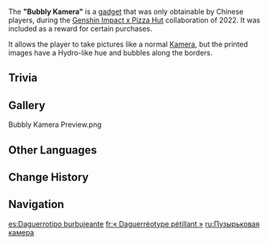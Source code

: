 {{Stub|better preview image (if someone can find one)}}
{{China Only}}
{{Item Infobox
|id           = 220070
|image        = Item "Bubbly Kamera".png
|type         = Gadgets
|group        = Kamera Gadgets
|invCategory  = Gadgets
|quality      = 4
|effect       = Allows pictures with a special border to be taken anywhere. Has no cooldown period.
|description  = When used, this useful gadget can save and store the scenery before it and add a special color tone to it.<br>A strange device of unknown origin. The photos it takes have a peculiar effect. Who would've thought that a machine with no water inside could produce photos with jovial bubbles in them that lend them a sense of fantasy?<br>A certain Cavalry Captain once described this machine as being able to "capture people's desire for cool and refreshing days."
|source1      = Genshin Impact x Pizza Hut
|reusable     = Yes
|usage        = Quick Use
|memento      = Yes
}}
The '''"Bubbly Kamera"''' is a [[gadget]] that was only obtainable by Chinese players, during the [[Genshin Impact x Pizza Hut]] collaboration of 2022.
It was included as a reward for certain purchases.

It allows the player to take pictures like a normal [[Kamera]], but the printed images have a Hydro-like hue and bubbles along the borders.

==Trivia==
{{Transclude|Kamera Gadget|Trivia}}

==Gallery==
<gallery>
Bubbly Kamera Preview.png
</gallery>

==Other Languages==
{{Other Languages
|en      = "Bubbly Kamera"
|zhs     = 「清冽水沫留影机」
|zhs_rm  = "Qīngliè Shuǐmò Liúyǐng-jī"
|zht     = 「清冽水沫留影機」
|zht_rm  = "Qīngliè Shuǐmò Liúyǐng-jī"
|zh_tl   = "Clear Water Foam Camera"
|ja      = 「バブリー写真機」
|ja_rm   = "Baburii Shashinki"
|ja_tl   = "Bubbly Kamera"
|ko      = 「시원한 거품 사진기」
|ko_tl   = "Cool Bubble Camera"
|es      = Daguerrotipo burbujeante
|es_tl   = Bubbly {{w|Daguerreotype}}
|fr      = «&nbsp;Daguerréotype pétillant&nbsp;»
|fr_tl   = "Sparkling Daguerreotype"
|ru      = Пузырьковая камера
|ru_tl   = Bubble Camera
|th      = กล่องถ่ายรูปสุดบุ๋งบุ๋ง
|th_rm   = Klong Thai-rup sut Bung Bung
|th_tl   = Bubbly Kamera
|vi      = "Máy Ảnh Bọt Nước Trong Vắt"
|vi_tl   = 
|de      = „Blasenfotoapparat“
|de_tl   = "Bubbly Camera"
|id      = "Bubbly Kamera"
|pt      = "Aparelho Fotográfico Borbulhante"
|pt_tl   = "Bubbly Photographic Device"
|tr      = "Baloncuklu Kamera"
|tr_tl   = "Bubbly Kamera"
|it      = Fotokamera gorgogliante
|it_tl   = Gurgling {{Lex|Kamera|it}}
}}

==Change History==
{{Change History|3.0}}

==Navigation==
{{Gadget Navbox}}

[[es:Daguerrotipo burbujeante]]
[[fr:« Daguerréotype pétillant »]]
[[ru:Пузырьковая камера]]